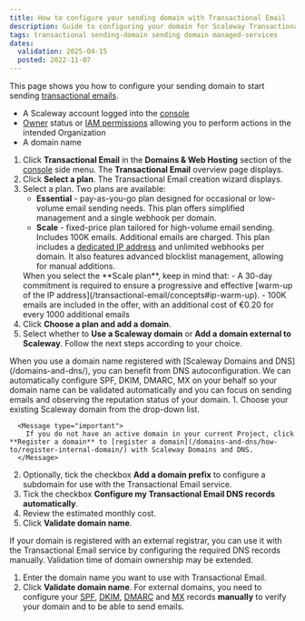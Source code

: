 ```yaml
---
title: How to configure your sending domain with Transactional Email
description: Guide to configuring your domain for Scaleway Transactional Email.
tags: transactional sending-domain sending domain managed-services
dates:
  validation: 2025-04-15
  posted: 2022-11-07
---
```



This page shows you how to configure your sending domain to start sending [transactional emails](/transactional-email/concepts/#transactional-email).

<Requirements />

- A Scaleway account logged into the [console](https://console.scaleway.com)
- [Owner](/iam/concepts/#owner) status or [IAM permissions](/iam/concepts/#permission) allowing you to perform actions in the intended Organization
- A domain name


1. Click **Transactional Email** in the **Domains & Web Hosting** section of the [console](https://console.scaleway.com/) side menu. The **Transactional Email** overview page displays.
2. Click **Select a plan**. The Transactional Email creation wizard displays.
3. Select a plan. Two plans are available:
    - **Essential** - pay-as-you-go plan designed for occasional or low-volume email sending needs. This plan offers simplified management and a single webhook per domain.
    - **Scale** - fixed-price plan tailored for high-volume email sending. Includes 100K emails. Additional emails are charged. This plan includes a [dedicated IP address](/transactional-email/reference-content/tem-dedicated-ip) and unlimited webhooks per domain. It also features advanced blocklist management, allowing for manual additions.
    <Message type="important">
      When you select the **Scale plan**, keep in mind that:
        - A 30-day commitment is required to ensure a progressive and effective [warm-up of the IP address](/transactional-email/concepts#ip-warm-up).
        - 100K emails are included in the offer, with an additional cost of €0.20 for every 1000 additional emails
    </Message>
4. Click **Choose a plan and add a domain**.
5. Select whether to **Use a Scaleway domain** or **Add a domain external to Scaleway**. Follow the next steps according to your choice.
<Tabs>
  <TabsTab label="Scaleway domain">
  <Message type="tip">
    When you use a domain name registered with [Scaleway Domains and DNS](/domains-and-dns/), you can benefit from DNS autoconfiguration. We can automatically configure SPF, DKIM, DMARC, MX on your behalf so your domain name can be validated automatically and you can focus on sending emails and observing the reputation status of your domain.
  </Message>
  1. Choose your existing Scaleway domain from the drop-down list.

      <Message type="important">
        If you do not have an active domain in your current Project, click **Register a domain** to [register a domain](/domains-and-dns/how-to/register-internal-domain/) with Scaleway Domains and DNS.
      </Message>

  2. Optionally, tick the checkbox **Add a domain prefix** to configure a subdomain for use with the Transactional Email service.
  3. Tick the checkbox **Configure my Transactional Email DNS records automatically**.
  4. Review the estimated monthly cost.
  5. Click **Validate domain name**.
  </TabsTab>
  <TabsTab label="External domain">
  <Message type="important">
    If your domain is registered with an external registrar, you can use it with the Transactional Email service by configuring the required DNS records manually. Validation time of domain ownership may be extended.
  </Message>

  1. Enter the domain name you want to use with Transactional Email.
  2. Click **Validate domain name**.
      <Message type="important">
      For external domains, you need to configure your [SPF](/transactional-email/concepts/#spf-record), [DKIM](/transactional-email/concepts/#dkim-record), [DMARC](/transactional-email/how-to/add-dmarc-record) and [MX](/transactional-email/concepts/#mx-record) records **manually** to verify your domain and to be able to send emails.
      </Message>

  </TabsTab>
</Tabs>


